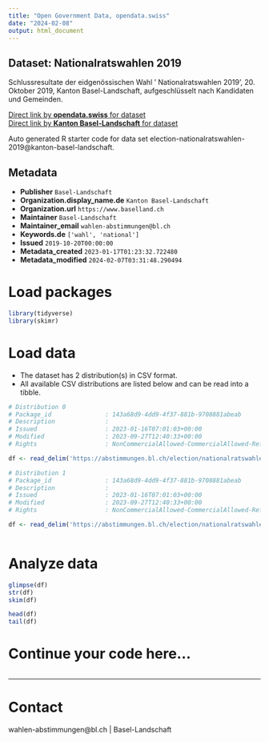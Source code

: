 ```yaml
---
title: "Open Government Data, opendata.swiss"
date: "2024-02-08"
output: html_document
---
```


## Dataset: Nationalratswahlen 2019

Schlussresultate der eidgenössischen Wahl ' Nationalratswahlen 2019', 20. Oktober 2019, Kanton Basel-Landschaft, aufgeschlüsselt nach Kandidaten und Gemeinden.

[Direct link by **opendata.swiss** for dataset](https://opendata.swiss/de/dataset/nationalratswahlen-20193)<br>
[Direct link by **Kanton Basel-Landschaft** for dataset](https://abstimmungen.bl.ch/election/nationalratswahlen-2019/data)

Auto generated R starter code for data set election-nationalratswahlen-2019@kanton-basel-landschaft.

## Metadata

- **Publisher** `Basel-Landschaft`
- **Organization.display_name.de** `Kanton Basel-Landschaft`
- **Organization.url** `https://www.baselland.ch`
- **Maintainer** `Basel-Landschaft`
- **Maintainer_email** `wahlen-abstimmungen@bl.ch`
- **Keywords.de** `['wahl', 'national']`
- **Issued** `2019-10-20T00:00:00`
- **Metadata_created** `2023-01-17T01:23:32.722480`
- **Metadata_modified** `2024-02-07T03:31:48.290494`


# Load packages

```r

library(tidyverse)
library(skimr)

```

# Load data

-   The dataset has 2 distribution(s) in CSV format.
-   All available CSV distributions are listed below and can be read into a tibble.

```r

# Distribution 0
# Package_id               : 143a68d9-4dd9-4f37-881b-9708881abeab
# Description              : 
# Issued                   : 2023-01-16T07:01:03+00:00
# Modified                 : 2023-09-27T12:40:33+00:00
# Rights                   : NonCommercialAllowed-CommercialAllowed-ReferenceRequired

df <- read_delim('https://abstimmungen.bl.ch/election/nationalratswahlen-2019/data-parties-csv')

# Distribution 1
# Package_id               : 143a68d9-4dd9-4f37-881b-9708881abeab
# Description              : 
# Issued                   : 2023-01-16T07:01:03+00:00
# Modified                 : 2023-09-27T12:40:33+00:00
# Rights                   : NonCommercialAllowed-CommercialAllowed-ReferenceRequired

df <- read_delim('https://abstimmungen.bl.ch/election/nationalratswahlen-2019/data-csv')



```

# Analyze data

```r

glimpse(df)
str(df)
skim(df)

head(df)
tail(df)

```

# Continue your code here...

```r

```

------------------------------------------------------------------------

# Contact

wahlen-abstimmungen@bl.ch | Basel-Landschaft
